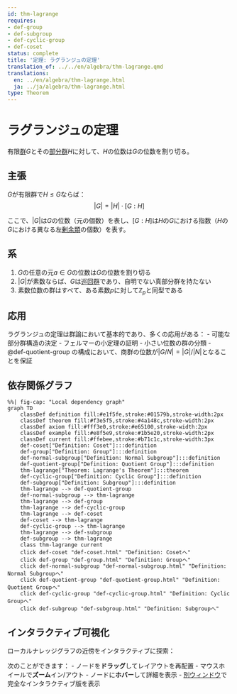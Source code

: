 ```yaml
---
id: thm-lagrange
requires:
- def-group
- def-subgroup
- def-cyclic-group
- def-coset
status: complete
title: '定理: ラグランジュの定理'
translation_of: ../../en/algebra/thm-lagrange.qmd
translations:
  en: ../en/algebra/thm-lagrange.html
  ja: ../ja/algebra/thm-lagrange.html
type: Theorem
---
```


# ラグランジュの定理 {#thm-lagrange}

有限[群](def-group.qmd)$G$とその[部分群](def-subgroup.qmd)$H$に対して、$H$の位数は$G$の位数を割り切る。

## 主張

$G$が有限群で$H \leq G$ならば：
$$|G| = |H| \cdot [G:H]$$

ここで、$|G|$は$G$の位数（元の個数）を表し、$[G:H]$は$H$の$G$における指数（$H$の$G$における異なる左[剰余類](def-coset.qmd)の個数）を表す。

## 系

1. $G$の任意の元$a \in G$の位数は$G$の位数を割り切る
2. $|G|$が素数ならば、$G$は[巡回群](def-cyclic-group.qmd)であり、自明でない真部分群を持たない
3. 素数位数の群はすべて、ある素数$p$に対して$\mathbb{Z}_p$と同型である

## 応用

ラグランジュの定理は群論において基本的であり、多くの応用がある：
- 可能な部分群構造の決定
- フェルマーの小定理の証明
- 小さい位数の群の分類
- @def-quotient-group の構成において、商群の位数が$|G/N| = |G|/|N|$となることを保証

## 依存関係グラフ

```mermaid
%%| fig-cap: "Local dependency graph"
graph TD
    classDef definition fill:#e1f5fe,stroke:#01579b,stroke-width:2px
    classDef theorem fill:#f3e5f5,stroke:#4a148c,stroke-width:2px
    classDef axiom fill:#fff3e0,stroke:#e65100,stroke-width:2px
    classDef example fill:#e8f5e9,stroke:#1b5e20,stroke-width:2px
    classDef current fill:#ffebee,stroke:#b71c1c,stroke-width:3px
    def-coset["Definition: Coset"]:::definition
    def-group["Definition: Group"]:::definition
    def-normal-subgroup["Definition: Normal Subgroup"]:::definition
    def-quotient-group["Definition: Quotient Group"]:::definition
    thm-lagrange["Theorem: Lagrange's Theorem"]:::theorem
    def-cyclic-group["Definition: Cyclic Group"]:::definition
    def-subgroup["Definition: Subgroup"]:::definition
    thm-lagrange --> def-quotient-group
    def-normal-subgroup --> thm-lagrange
    thm-lagrange --> def-group
    thm-lagrange --> def-cyclic-group
    thm-lagrange --> def-coset
    def-coset --> thm-lagrange
    def-cyclic-group --> thm-lagrange
    thm-lagrange --> def-subgroup
    def-subgroup --> thm-lagrange
    class thm-lagrange current
    click def-coset "def-coset.html" "Definition: Cosetへ"
    click def-group "def-group.html" "Definition: Groupへ"
    click def-normal-subgroup "def-normal-subgroup.html" "Definition: Normal Subgroupへ"
    click def-quotient-group "def-quotient-group.html" "Definition: Quotient Groupへ"
    click def-cyclic-group "def-cyclic-group.html" "Definition: Cyclic Groupへ"
    click def-subgroup "def-subgroup.html" "Definition: Subgroupへ"
```

## インタラクティブ可視化

ローカルナレッジグラフの近傍をインタラクティブに探索：

::: {.graph-viz data-id="thm-lagrange" data-width="700" data-height="500"}
:::

次のことができます：
- ノードを**ドラッグ**してレイアウトを再配置
- マウスホイールで**ズーム**イン/アウト
- ノードに**ホバー**して詳細を表示
- [別ウィンドウ](../../output/interactive/thm-lagrange.html){target="_blank"}で完全なインタラクティブ版を表示
